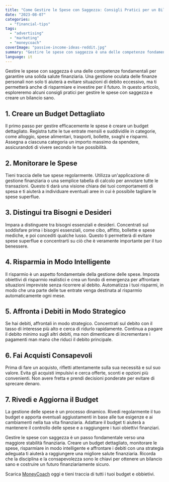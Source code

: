 ```yaml
---
title: "Come Gestire le Spese con Saggezza: Consigli Pratici per un Bilancio Sano"
date: "2023-08-07"
categories: 
  - "financial-tips"
tags: 
  - "advertising"
  - "marketing"
  - "moneycoach"
coverImage: "passive-income-ideas-reddit.jpg"
summary: "Gestire le spese con saggezza è una delle competenze fondamentali per garantire una solida salute finanziaria."
language: it
---
```

Gestire le spese con saggezza è una delle competenze fondamentali per garantire una solida salute finanziaria. Una gestione oculata delle finanze personali non solo ti aiuterà a evitare situazioni di debito eccessivo, ma ti permetterà anche di risparmiare e investire per il futuro. In questo articolo, esploreremo alcuni consigli pratici per gestire le spese con saggezza e creare un bilancio sano.

## 1. Creare un Budget Dettagliato

Il primo passo per gestire efficacemente le spese è creare un budget dettagliato. Registra tutte le tue entrate mensili e suddividile in categorie, come alloggio, spese alimentari, trasporti, bollette, svaghi e risparmi. Assegna a ciascuna categoria un importo massimo da spendere, assicurandoti di vivere secondo le tue possibilità.

## 2. Monitorare le Spese

Tieni traccia delle tue spese regolarmente. Utilizza un'applicazione di gestione finanziaria o una semplice tabella di calcolo per annotare tutte le transazioni. Questo ti darà una visione chiara dei tuoi comportamenti di spesa e ti aiuterà a individuare eventuali aree in cui è possibile tagliare le spese superflue.

## 3. Distingui tra Bisogni e Desideri

Impara a distinguere tra bisogni essenziali e desideri. Concentrati sul soddisfare prima i bisogni essenziali, come cibo, affitto, bollette e spese mediche, e poi concediti qualche lusso. Questo ti permetterà di evitare spese superflue e concentrarti su ciò che è veramente importante per il tuo benessere.

## 4. Risparmia in Modo Intelligente

Il risparmio è un aspetto fondamentale della gestione delle spese. Imposta obiettivi di risparmio realistici e crea un fondo di emergenza per affrontare situazioni impreviste senza ricorrere al debito. Automatizza i tuoi risparmi, in modo che una parte delle tue entrate venga destinata al risparmio automaticamente ogni mese.

## 5. Affronta i Debiti in Modo Strategico

Se hai debiti, affrontali in modo strategico. Concentrati sul debito con il tasso di interesse più alto e cerca di ridurlo rapidamente. Continua a pagare il debito minimo sugli altri debiti, ma non dimenticare di incrementare i pagamenti man mano che riduci il debito principale.

## 6. Fai Acquisti Consapevoli

Prima di fare un acquisto, rifletti attentamente sulla sua necessità e sul suo valore. Evita gli acquisti impulsivi e cerca offerte, sconti e opzioni più convenienti. Non avere fretta e prendi decisioni ponderate per evitare di sprecare denaro.

## 7. Rivedi e Aggiorna il Budget

La gestione delle spese è un processo dinamico. Rivedi regolarmente il tuo budget e apporta eventuali aggiustamenti in base alle tue esigenze e ai cambiamenti nella tua vita finanziaria. Adattare il budget ti aiuterà a mantenere il controllo delle spese e a raggiungere i tuoi obiettivi finanziari.

Gestire le spese con saggezza è un passo fondamentale verso una maggiore stabilità finanziaria. Creare un budget dettagliato, monitorare le spese, risparmiare in modo intelligente e affrontare i debiti con una strategia adeguata ti aiuterà a raggiungere una migliore salute finanziaria. Ricorda che la disciplina e la consapevolezza sono le chiavi per ottenere un bilancio sano e costruire un futuro finanziariamente sicuro.

Scarica [MoneyCoach](/it) oggi e tieni traccia di tutti i tuoi budget e obbietivi.